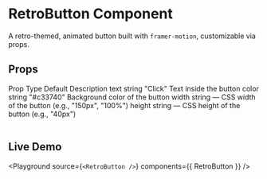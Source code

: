 
# RetroButton Component

A retro-themed, animated button built with `framer-motion`, customizable via props.

## Props

<Table>
  <thead>
    <Table.Tr>
      <Table.Th>Prop</Table.Th>
      <Table.Th>Type</Table.Th>
      <Table.Th>Default</Table.Th>
      <Table.Th>Description</Table.Th>
    </Table.Tr>
  </thead>
  <tbody>
    <Table.Tr>
      <Table.Td>text</Table.Td>
      <Table.Td>string</Table.Td>
      <Table.Td>"Click"</Table.Td>
      <Table.Td>Text inside the button</Table.Td>
    </Table.Tr>
    <Table.Tr>
      <Table.Td>color</Table.Td>
      <Table.Td>string</Table.Td>
      <Table.Td>"#c33740"</Table.Td>
      <Table.Td>Background color of the button</Table.Td>
    </Table.Tr>
    <Table.Tr>
      <Table.Td>width</Table.Td>
      <Table.Td>string</Table.Td>
      <Table.Td>—</Table.Td>
      <Table.Td>CSS width of the button (e.g., "150px", "100%")</Table.Td>
    </Table.Tr>
    <Table.Tr>
      <Table.Td>height</Table.Td>
      <Table.Td>string</Table.Td>
      <Table.Td>—</Table.Td>
      <Table.Td>CSS height of the button (e.g., "40px")</Table.Td>
    </Table.Tr>
  </tbody>
</Table>

## Live Demo

<Playground
  source={`<RetroButton />`}
  components={{ RetroButton }}
/>
